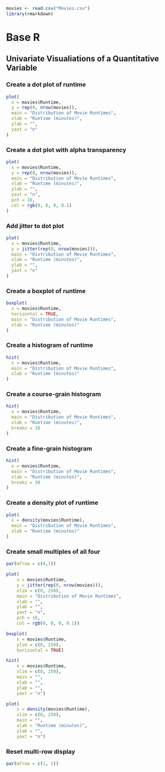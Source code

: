 ```r
movies <- read.csv("Movies.csv")
library(rmarkdown)
```
# Base R

## Univariate Visualiations of a Quantitative Variable

### Create a dot plot of runtime

```r
plot(
  x = movies$Runtime,
  y = rep(0, nrow(movies)),
  main = "Distribution of Movie Runtimes",
  xlab = "Runtime (minutes)",
  ylab = "",
  yaxt = "n"
)
```

### Create a dot plot with alpha transparency

```r
plot(
  x = movies$Runtime,
  y = rep(0, nrow(movies)),
  main = "Distribution of Movie Runtimes",
  xlab = "Runtime (minutes)",
  ylab = "",
  yaxt = "n",
  pch = 16,
  col = rgb(0, 0, 0, 0.1)
)
```

### Add jitter to dot plot

```r
plot(
  x = movies$Runtime,
  y = jitter(rep(0, nrow(movies))),
  main = "Distribution of Movie Runtimes",
  xlab = "Runtime (minutes)",
  ylab = "",
  yaxt = "n"
)
```

### Create a boxplot of runtime

```r
boxplot(
  x = movies$Runtime,
  horizontal = TRUE,
  main = "Distribution of Movie Runtimes",
  xlab = "Runtime (minutes)"
)
```

### Create a histogram of runtime

```r
hist(
  x = movies$Runtime,
  main = "Distribution of Movie Runtimes",
  xlab = "Runtime (minutes)"
)
```

### Create a course-grain histogram

```r
hist(
  x = movies$Runtime,
  main = "Distribution of Movie Runtimes",
  xlab = "Runtime (minutes)",
  breaks = 10
)
```

### Create a fine-grain histogram

```r
hist(
  x = movies$Runtime,
  main = "Distribution of Movie Runtimes",
  xlab = "Runtime (minutes)",
  breaks = 30
)
```

### Create a density plot of runtime

```r
plot(
  x = density(movies$Runtime),
  main = "Distribution of Movie Runtimes",
  xlab = "Runtime (minutes)"
)
```

### Create small multiples of all four

```r
par(mfrow = c(4,1))
```

```r
plot(
    x = movies$Runtime, 
    y = jitter(rep(0, nrow(movies))), 
    xlim = c(0, 250),
    main = "Distribution of Movie Runtimes",
    xlab = "",
    ylab = "", 
    yaxt = "n",
    pch = 16,
    col = rgb(0, 0, 0, 0.1))

boxplot(
    x = movies$Runtime,
    ylim = c(0, 250),
    horizontal = TRUE)

hist(
    x = movies$Runtime,
    xlim = c(0, 250),
    main = "",
    xlab = "",
    ylab = "",
    yaxt = "n")

plot(
    x = density(movies$Runtime),
    xlim = c(0, 250),
    main = "",
    xlab = "Runtime (minutes)",
    ylab = "",
    yaxt = "n")
```

### Reset multi-row display

```r
par(mfrow = c(1, 1))
```